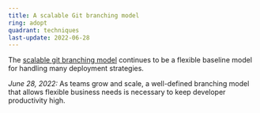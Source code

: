 ```yaml
---
title: A scalable Git branching model
ring: adopt
quadrant: techniques
last-update: 2022-06-28
---
```


The [scalable git branching model](https://principlestudios.com/article/a-scalable-git-branching-model) continues to be
a flexible baseline model for handling many deployment strategies. 

*June 28, 2022:* As teams grow and scale, a well-defined branching model that allows flexible business needs is
necessary to keep developer productivity high.
